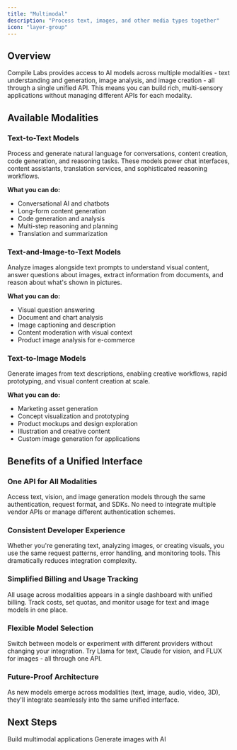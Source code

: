 ```yaml
---
title: "Multimodal"
description: "Process text, images, and other media types together"
icon: "layer-group"
---
```


## Overview

Compile Labs provides access to AI models across multiple modalities - text understanding and generation, image analysis, and image creation - all through a single unified API. This means you can build rich, multi-sensory applications without managing different APIs for each modality.

## Available Modalities

### Text-to-Text Models

Process and generate natural language for conversations, content creation, code generation, and reasoning tasks. These models power chat interfaces, content assistants, translation services, and sophisticated reasoning workflows.

**What you can do:**
- Conversational AI and chatbots
- Long-form content generation
- Code generation and analysis
- Multi-step reasoning and planning
- Translation and summarization

### Text-and-Image-to-Text Models

Analyze images alongside text prompts to understand visual content, answer questions about images, extract information from documents, and reason about what's shown in pictures.

**What you can do:**
- Visual question answering
- Document and chart analysis
- Image captioning and description
- Content moderation with visual context
- Product image analysis for e-commerce

### Text-to-Image Models

Generate images from text descriptions, enabling creative workflows, rapid prototyping, and visual content creation at scale.

**What you can do:**
- Marketing asset generation
- Concept visualization and prototyping
- Product mockups and design exploration
- Illustration and creative content
- Custom image generation for applications

## Benefits of a Unified Interface

### One API for All Modalities

Access text, vision, and image generation models through the same authentication, request format, and SDKs. No need to integrate multiple vendor APIs or manage different authentication schemes.

### Consistent Developer Experience

Whether you're generating text, analyzing images, or creating visuals, you use the same request patterns, error handling, and monitoring tools. This dramatically reduces integration complexity.

### Simplified Billing and Usage Tracking

All usage across modalities appears in a single dashboard with unified billing. Track costs, set quotas, and monitor usage for text and image models in one place.

### Flexible Model Selection

Switch between models or experiment with different providers without changing your integration. Try Llama for text, Claude for vision, and FLUX for images - all through one API.

### Future-Proof Architecture

As new models emerge across modalities (text, image, audio, video, 3D), they'll integrate seamlessly into the same unified interface. 

## Next Steps

<CardGroup cols={2}>

<Card title="Chat Completions" icon="comments" href="/modalities/chat-completions-openai">
Build multimodal applications
</Card>

<Card title="Image Generation" icon="image" href="/modalities/image-generation">
Generate images with AI
</Card>

</CardGroup>

